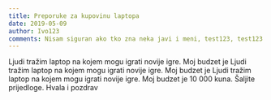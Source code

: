 ```yaml
---
title: Preporuke za kupovinu laptopa
date: 2019-05-09
author: Ivo123
comments: Nisam siguran ako tko zna neka javi i meni, test123, test123
---
```


Ljudi tražim laptop na kojem mogu igrati novije igre. Moj budzet je Ljudi tražim laptop na kojem mogu igrati novije igre. Moj budzet je Ljudi tražim laptop na kojem mogu igrati novije igre. Moj budzet je 
10 000 kuna. Šaljite prijedloge. Hvala i pozdrav
